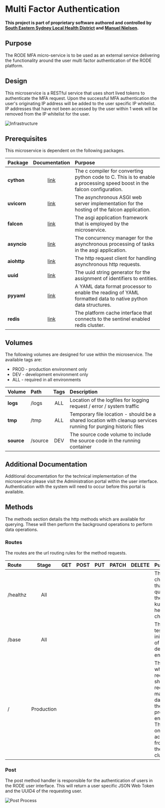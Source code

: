 # Multi Factor Authentication

**This project is part of proprietary software authored and controlled by [South Eastern Sydney Local Health District](https://www.seslhd.health.nsw.gov.au/services-clinics/directory/research) and [Manuel Nielsen](mailto:Manuel.Nielsen@health.nsw.gov.au).**

## Purpose

The RODE MFA micro-service is to be used as an external service delivering the functionality around the user multi factor authentication of the RODE platform.

## Design

This microservice is a RESTful service that uses short lived tokens to authenticate the MFA request. Upon the successful MFA authentication the user's originating IP address will be added to the user specific IP whitelist. IP addresses that have not been accessed by the user within 1 week will be removed from the IP whitelist for the user.

![Infrastructure](https://rode.forske.org/diagrams/mfa/infrastructure.drawio.svg)

## Prerequisites

This microservice is dependent on the following packages.

| Package     |                     Documentation                      | Purpose                                                                                                                 |
| :---------- | :----------------------------------------------------: | :---------------------------------------------------------------------------------------------------------------------- |
| **cython**  |              [link](https://cython.org/)               | The c compiler for converting python code to C. This is to enable a processing speed boost in the falcon configuration. |
| **uvicorn** |            [link](https://www.uvicorn.org/)            | The asynchronous ASGI web server implementation for the hosting of the falcon application.                              |
| **falcon**  |    [link](https://falcon.readthedocs.io/en/stable/)    | The asgi application framework that is employed by the microservice.                                                    |
| **asyncio** | [link](https://docs.python.org/3/library/asyncio.html) | The concurrency manager for the asynchronous processing of tasks in the asgi application.                               |
| **aiohttp** |      [link](https://docs.aiohttp.org/en/stable/)       | The http request client for handling asynchronous http requests.                                                        |
| **uuid**    |  [link](https://docs.python.org/3/library/uuid.html)   | The uuid string generator for the assignment of identifiers to entities.                                                |
| **pyyaml**  |        [link](https://pypi.org/project/PyYAML/)        | A YAML data format processor to enable the reading of YAML formatted data to native python data structures.             |
| **redis**   |       [link](https://github.com/redis/redis-py)        | The platform cache interface that connects to the sentinel enabled redis cluster.                                       |

## Volumes

The following volumes are designed for use within the microservice. The available tags are:

- PROD - production environment only
- DEV - development environment only
- ALL - required in all environments

| Volume     | Path    | Tags | Description                                                                                                    |
| :--------- | :------ | :--: | :------------------------------------------------------------------------------------------------------------- |
| **logs**   | /logs   | ALL  | Location of the logfiles for logging request / error / system traffic                                          |
| **tmp**    | /tmp    | ALL  | Temporary file location - should be a shared location with cleanup services running for purging historic files |
| **source** | /source | DEV  | The source code volume to include the source code in the running container                                     |

## Additional Documentation

Additional documentation for the technical implementation of the microservice please visit the Administration portal within the user interface. Authentication with the system will need to occur before this portal is available.

## Methods

The methods section details the http methods which are available for querying. These will then perform the background operations to perform data operations.

### Routes

The routes are the url routing rules for the method requests.

| Route    |   Stage    | GET | POST | PUT | PATCH | DELETE | Purpose                                                                                                                                                                     |
| :------- | :--------: | :-: | :--: | :-: | :---: | :----: | :-------------------------------------------------------------------------------------------------------------------------------------------------------------------------- |
| /healthz |    All     |     |      |     |       |        | The health check route that will be queried by the kubernetes health checks.                                                                                                |
| /base    |    All     |     |      |     |       |        | The route for testing the initialisation of the development environment.                                                                                                    |
| /        | Production |     |      |     |       |        | The route by which http requests should be received for manipulating data within the production environment. This should only ever be accessed from within the K8s cluster. |

### Post

The post method handler is responsible for the authentication of users in the RODE user interface. This will return a user specific JSON Web Token and the UUID4 of the requesting user.

![Post Process](https://rode.forske.org/diagrams/mfa/post.drawio.svg)
